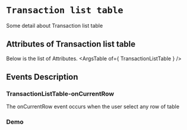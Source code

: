<!-- Custom-MDX-Documentation.mdx -->

# `Transaction list table`

 
Some detail about Transaction list table


## Attributes of Transaction list table
Below is the list of Attributes.
<ArgsTable of={ TransactionListTable } /> 

## Events Description

### TransactionListTable-onCurrentRow

The onCurrentRow event occurs when the user select any row of table

### Demo

<Canvas>
<Story id="transactionlisttable--primary" />
</Canvas>

 